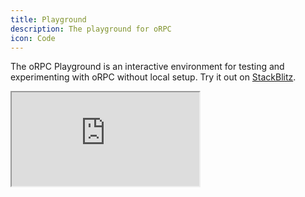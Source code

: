 ```yaml
---
title: Playground
description: The playground for oRPC
icon: Code
---
```


The oRPC Playground is an interactive environment for testing and experimenting with oRPC without local setup. 
Try it out on [StackBlitz](https://stackblitz.com/~/github/dinwwwh/orpc-playground).

<iframe src="https://stackblitz.com/~/github.com/dinwwwh/orpc-playground?embed=1" className="w-full"></iframe>
